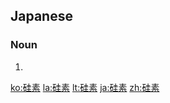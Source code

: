 ==Japanese==
{{ja-kanjitab| けい|そ|yomi=o}}

===Noun===
{{ja-noun|けいそ}}

# {{alternative spelling of|lang=ja|ケイ素}}

[[ko:硅素]]
[[la:硅素]]
[[lt:硅素]]
[[ja:硅素]]
[[zh:硅素]]